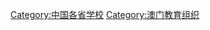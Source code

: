 {{Commonscat|Schools in Macau}}

[[Category:中国各省学校|Category:中国各省学校]]
[[Category:澳门教育组织|Category:澳门教育组织]]